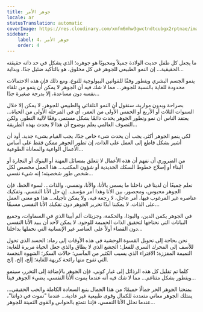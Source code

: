 ```yaml
---
title: جوهر الأمر
locale: ar
statusTranslation: automatic
coverImage: https://res.cloudinary.com/xmfm6mhw3gwctndtcubgx2rptnae/image/upload/v1740468922/small_cover_tratado_de_psicologia_revolucionaria_a4c0dca4e0.webp
sidebar:
    label: 4. جوهر الأمر
    order: 4
---
```

ما يجعل كل طفل حديث الولادة جميلاً ومحبوبًا هو جوهره؛ الذي يشكل في حد ذاته حقيقته الحقيقية... إن النمو الطبيعي للجوهر في كل مخلوق، هو بالتأكيد ضئيل جدًا، وبداية...

ينمو الجسم البشري ويتطور وفقًا للقوانين البيولوجية للنوع، ومع ذلك فإن هذه الاحتمالات محدودة للغاية بالنسبة للجوهر... مما لا شك فيه أن الجوهر لا يمكن أن ينمو من تلقاء نفسه دون مساعدة، إلا بدرجة صغيرة جدًا...

بصراحة وبدون مواربة، سنقول أن النمو التلقائي والطبيعي للجوهر، لا يمكن إلا خلال السنوات الثلاث أو الأربع أو الخمس الأولى من العمر، أي في المرحلة الأولى من الحياة... يعتقد الناس أن نمو وتطور الجوهر يحدث دائمًا بشكل مستمر، وفقًا لآلية التطور، ولكن التصوف العالمي يعلم بوضوح أن هذا لا يحدث بهذه الطريقة...

لكي ينمو الجوهر أكثر، يجب أن يحدث شيء خاص جدًا، يجب القيام بشيء جديد. أود أن أشير بشكل قاطع إلى العمل على الذات. إن تطور الجوهر ممكن فقط على أساس الأعمال الواعية والمعاناة الطوعية...

من الضروري أن نفهم أن هذه الأعمال لا تتعلق بمسائل المهنة أو البنوك أو النجارة أو البناء أو إصلاح خطوط السكك الحديدية أو شؤون المكتب... هذا العمل مخصص لكل شخص طور شخصيته؛ إنه شيء نفسي...

نعلم جميعًا أن لدينا في داخلنا ما يسمى بالأنا، والأنا، ونفسي، والذات... لسوء الحظ، فإن الجوهر محبوس، ومحصور، بين الأنا وهذا أمر مؤسف. إن حل الأنا النفسي، وتفكيك عناصره غير المرغوب فيها، أمر عاجل، لا رجعة فيه، ولا يمكن تأجيله... هذا هو معنى العمل على الذات. لا يمكننا أبدًا تحرير الجوهر دون تفكيك الأنا النفسي مسبقًا...

في الجوهر يكمن الدين، والبوذا، والحكمة، وجزيئات ألم أبينا الذي في السماوات، وجميع البيانات التي نحتاجها لتحقيق الذات الحميمة للوجود. لا يمكن لأحد أن يبيد الأنا النفسي دون القضاء أولاً على العناصر غير الإنسانية التي نحملها بداخلنا...

نحن بحاجة إلى تحويل القسوة الوحشية في هذه الأوقات إلى رماد: الحسد الذي تحول للأسف إلى المحرك السري للفعل؛ الجشع الذي لا يطاق والذي جعل الحياة مريرة للغاية: النميمة المقززة؛ الافتراء الذي يسبب الكثير من المآسي؛ حالات السكر؛ الشهوة النجسة التي تفوح منها رائحة كريهة للغاية؛ إلخ، إلخ، إلخ.

كلما تم تقليل كل هذه الرذائل إلى غبار كوني، فإن الجوهر بالإضافة إلى التحرر، سينمو ويتطور بشكل متناغم... مما لا شك فيه أنه عندما يموت الأنا النفسي، يضيء الجوهر فينا...

يمنحنا الجوهر الحر جمالًا حميمًا؛ من هذا الجمال ينبع السعادة الكاملة والحب الحقيقي... يمتلك الجوهر معاني متعددة للكمال وقوى طبيعية غير عادية... عندما "نموت في ذواتنا"، عندما نحلل الأنا النفسي، فإننا نتمتع بالحواس والقوى الثمينة للجوهر...

